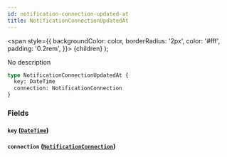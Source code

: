 ```yaml
---
id: notification-connection-updated-at
title: NotificationConnectionUpdatedAt
---
```


<span
style={{
      backgroundColor: color,
      borderRadius: '2px',
      color: '#fff',
      padding: '0.2rem',
    }}>
{children}
</span>
);

No description

```graphql
type NotificationConnectionUpdatedAt {
  key: DateTime
  connection: NotificationConnection
}
```

### Fields

#### `key` ([`DateTime`](/v1/scalars/date-time))

#### `connection` ([`NotificationConnection`](/v1/objects/notification-connection))
